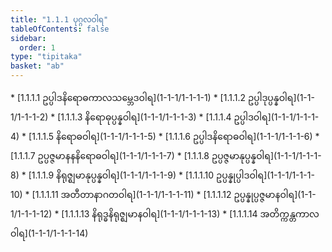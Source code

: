 ```yaml
---
title: "1.1.1 ပုဂ္ဂလဝါရ"
tableOfContents: false
sidebar:
  order: 1
type: "tipitaka"
basket: "ab"
---
```



<DynamicBreadcrumb />



<TableOfContents>
* [1.1.1.1 ဥပ္ပါဒနိရောဓကာလသမ္ဘေဒဝါရ](1-1-1/1-1-1-1)
* [1.1.1.2 ဥပ္ပါဒုပ္ပန္နဝါရ](1-1-1/1-1-1-2)
* [1.1.1.3 နိရောဓုပ္ပန္နဝါရ](1-1-1/1-1-1-3)
* [1.1.1.4 ဥပ္ပါဒဝါရ](1-1-1/1-1-1-4)
* [1.1.1.5 နိရောဓဝါရ](1-1-1/1-1-1-5)
* [1.1.1.6 ဥပ္ပါဒနိရောဓဝါရ](1-1-1/1-1-1-6)
* [1.1.1.7 ဥပ္ပဇ္ဇမာနနနိရောဓဝါရ](1-1-1/1-1-1-7)
* [1.1.1.8 ဥပ္ပဇ္ဇမာနုပ္ပန္နဝါရ](1-1-1/1-1-1-8)
* [1.1.1.9 နိရုဇ္ဈမာနုပ္ပန္နဝါရ](1-1-1/1-1-1-9)
* [1.1.1.10 ဥပ္ပန္နုပ္ပါဒဝါရ](1-1-1/1-1-1-10)
* [1.1.1.11 အတီတာနာဂတဝါရ](1-1-1/1-1-1-11)
* [1.1.1.12 ဥပ္ပန္နုပ္ပဇ္ဇမာနဝါရ](1-1-1/1-1-1-12)
* [1.1.1.13 နိရုဒ္ဓနိရုဇ္ဈမာနဝါရ](1-1-1/1-1-1-13)
* [1.1.1.14 အတိက္ကန္တကာလဝါရ](1-1-1/1-1-1-14)
</TableOfContents>